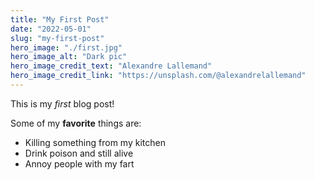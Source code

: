 ```yaml
---
title: "My First Post"
date: "2022-05-01"
slug: "my-first-post"
hero_image: "./first.jpg"
hero_image_alt: "Dark pic"
hero_image_credit_text: "Alexandre Lallemand"
hero_image_credit_link: "https://unsplash.com/@alexandrelallemand"
---
```


This is my *first* blog post!

Some of my **favorite** things are:
* Killing something from my kitchen
* Drink poison and still alive
* Annoy people with my fart